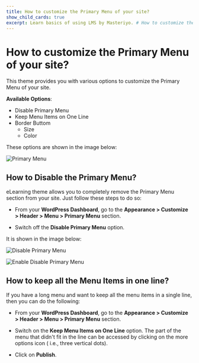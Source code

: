 ---
title: How to customize the Primary Menu of your site?
show_child_cards: true
excerpt: Learn basics of using LMS by Masteriyo. # How to customize the Primary Menu of your site.
---

# How to customize the Primary Menu of your site?

This theme provides you with various options to customize the Primary Menu of your site.

**Available Options**:

- Disable Primary Menu
- Keep Menu Items on One Line
- Border Buttom
  - Size
  - Color

These options are shown in the image below:

![Primary Menu](https://user-images.githubusercontent.com/109593521/183561797-b525c435-5436-4782-97d6-5780c6bf707f.png)


## How to Disable the Primary Menu?

eLearning  theme allows you to completely remove the Primary Menu section from your site. Just follow these steps to do so:

- From your **WordPress Dashboard**, go to the **Appearance > Customize > Header > Menu > Primary Menu** section.

- Switch off the **Disable Primary Menu** option.

It is shown in the image below:

![Disable Primary Menu](https://user-images.githubusercontent.com/109593521/183561665-188e9e91-a64f-4d93-a022-b1c4f0f403d9.png)

![Enable Disable Primary Menu](https://user-images.githubusercontent.com/109593521/183562044-0a2fc2b1-21c9-487b-8c30-cc204470d31c.png)


## How to keep all the Menu Items in one line?

If you have a long menu and want to keep all the menu items in a single line, then you can do the following:

- From your **WordPress Dashboard**, go to the **Appearance > Customize > Header > Menu > Primary Menu** section.

- Switch on the **Keep Menu Items on One Line** option. The part of the menu that didn't fit in the line can be accessed by clicking on the more options icon ( i.e., three vertical dots).

- Click on **Publish**. 



